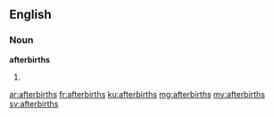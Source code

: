 ==English==

===Noun===
'''afterbirths'''
# {{plural of|afterbirth}}

[[ar:afterbirths]]
[[fr:afterbirths]]
[[ku:afterbirths]]
[[mg:afterbirths]]
[[my:afterbirths]]
[[sv:afterbirths]]